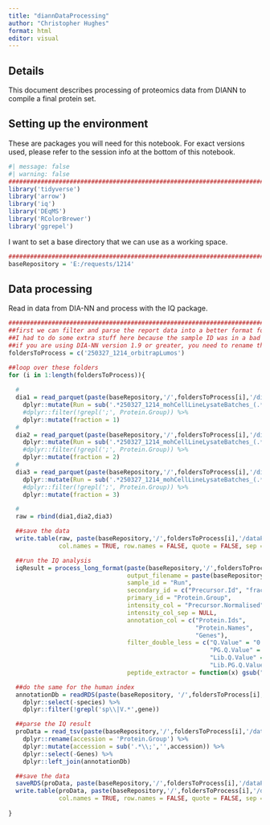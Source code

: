 ```yaml
---
title: "diannDataProcessing"
author: "Christopher Hughes"
format: html
editor: visual
---
```


## Details

This document describes processing of proteomics data from DIANN to compile a final protein set.

## Setting up the environment

These are packages you will need for this notebook. For exact versions used, please refer to the session info at the bottom of this notebook.

```r
#| message: false
#| warning: false
##########################################################################################
library('tidyverse')
library('arrow')
library('iq')
library('DEqMS')
library('RColorBrewer')
library('ggrepel')
```

I want to set a base directory that we can use as a working space.

```r
##########################################################################################
baseRepository = 'E:/requests/1214'
```

## Data processing

Read in data from DIA-NN and process with the IQ package. 

```r
##########################################################################################
##first we can filter and parse the report data into a better format for IQ
##I had to do some extra stuff here because the sample ID was in a bad format
##if you are using DIA-NN version 1.9 or greater, you need to rename the Fragment.Quant column
foldersToProcess = c('250327_1214_orbitrapLumos')

##loop over these folders
for (i in 1:length(foldersToProcess)){
  
  #
  dia1 = read_parquet(paste(baseRepository,'/',foldersToProcess[i],'/diannDia1/report.parquet',sep=''),) %>%
    dplyr::mutate(Run = sub('.*250327_1214_mohCellLineLysateBatches_(.*)_dia[123]', '\\1', Run)) %>%
    #dplyr::filter(!grepl(';', Protein.Group)) %>%
    dplyr::mutate(fraction = 1)
  #
  dia2 = read_parquet(paste(baseRepository,'/',foldersToProcess[i],'/diannDia1/report.parquet',sep='')) %>%
    dplyr::mutate(Run = sub('.*250327_1214_mohCellLineLysateBatches_(.*)_dia[123]', '\\1', Run)) %>%
    #dplyr::filter(!grepl(';', Protein.Group)) %>%
    dplyr::mutate(fraction = 2)
  #
  dia3 = read_parquet(paste(baseRepository,'/',foldersToProcess[i],'/diannDia1/report.parquet',sep='')) %>%
    dplyr::mutate(Run = sub('.*250327_1214_mohCellLineLysateBatches_(.*)_dia[123]', '\\1', Run)) %>%
    #dplyr::filter(!grepl(';', Protein.Group)) %>%
    dplyr::mutate(fraction = 3)

  #
  raw = rbind(dia1,dia2,dia3)

  ##save the data
  write.table(raw, paste(baseRepository,'/',foldersToProcess[i],'/dataProcessing/combinedFilteredReportAnnotated.tsv',sep=''), 
              col.names = TRUE, row.names = FALSE, quote = FALSE, sep = '\t')

  ##run the IQ analysis
  iqResult = process_long_format(paste(baseRepository,'/',foldersToProcess[i],'/dataProcessing/combinedFilteredReportAnnotated.tsv',sep=''),
                                 output_filename = paste(baseRepository,'/',foldersToProcess[i],'/dataProcessing/combinedFilteredReportAnnotatedIq.tsv',sep=''),
                                 sample_id = "Run",
                                 secondary_id = c("Precursor.Id", "fraction"),
                                 primary_id = "Protein.Group",
                                 intensity_col = "Precursor.Normalised",
                                 intensity_col_sep = NULL,
                                 annotation_col = c("Protein.Ids",
                                                    "Protein.Names", 
                                                    "Genes"), 
                                 filter_double_less = c("Q.Value" = "0.01",
                                                        "PG.Q.Value" = "0.05", 
                                                        "Lib.Q.Value" = "0.01", 
                                                        "Lib.PG.Q.Value" = "0.01"),
                                 peptide_extractor = function(x) gsub("[0-9].*$", "", x))

  ##do the same for the human index
  annotationDb = readRDS(paste(baseRepository, '/',foldersToProcess[i], '/databases/2025-03-04-reviewed-UP000005640-spikein.fasta_index_trypticPeps.rds',sep='')) %>%
    dplyr::select(-species) %>%
    dplyr::filter(!grepl('sp\\|V.*',gene))

  ##parse the IQ result
  proData = read_tsv(paste(baseRepository,'/',foldersToProcess[i],'/dataProcessing/combinedFilteredReportAnnotatedIq.tsv',sep=''), show_col_types = FALSE) %>%
    dplyr::rename(accession = 'Protein.Group') %>%
    dplyr::mutate(accession = sub('.*\\;','',accession)) %>%
    dplyr::select(-Genes) %>%
    dplyr::left_join(annotationDb)

  ##save the data
  saveRDS(proData, paste(baseRepository,'/',foldersToProcess[i],'/dataProcessing/parsedProteinData.rds', sep = ''))
  write.table(proData, paste(baseRepository,'/',foldersToProcess[i],'/dataProcessing/parsedProteinData.tsv', sep = ''), 
              col.names = TRUE, row.names = FALSE, quote = FALSE, sep = '\t')
  
}
```



